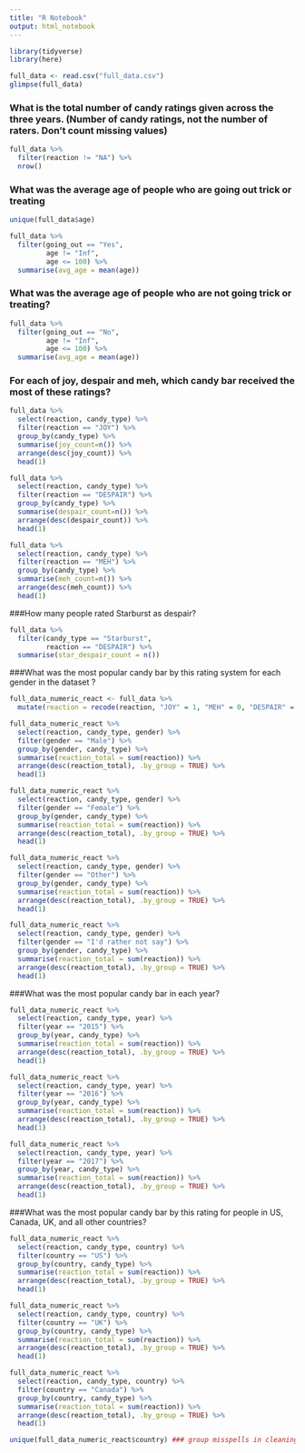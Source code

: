 ```yaml
---
title: "R Notebook"
output: html_notebook
---
```

```r
library(tidyverse)
library(here)
```

```r
full_data <- read.csv("full_data.csv")
glimpse(full_data)
```

### What is the total number of candy ratings given across the three years. (Number of candy ratings, not the number of raters. Don’t count missing values)

```r
full_data %>% 
  filter(reaction != "NA") %>% 
  nrow()
```

### What was the average age of people who are going out trick or treating

```r
unique(full_data$age)
```

```r
full_data %>% 
  filter(going_out == "Yes", 
         age != "Inf",
         age <= 100) %>% 
  summarise(avg_age = mean(age))
```
###  What was the average age of people who are not going trick or treating?
```r
full_data %>% 
  filter(going_out == "No", 
         age != "Inf",
         age <= 100) %>% 
  summarise(avg_age = mean(age))
```
### For each of joy, despair and meh, which candy bar received the most of these ratings?

```r
full_data %>% 
  select(reaction, candy_type) %>% 
  filter(reaction == "JOY") %>% 
  group_by(candy_type) %>% 
  summarise(joy_count=n()) %>% 
  arrange(desc(joy_count)) %>% 
  head(1)

full_data %>% 
  select(reaction, candy_type) %>% 
  filter(reaction == "DESPAIR") %>% 
  group_by(candy_type) %>% 
  summarise(despair_count=n()) %>% 
  arrange(desc(despair_count)) %>% 
  head(1)

full_data %>% 
  select(reaction, candy_type) %>% 
  filter(reaction == "MEH") %>% 
  group_by(candy_type) %>% 
  summarise(meh_count=n()) %>% 
  arrange(desc(meh_count)) %>% 
  head(1)
```
###How many people rated Starburst as despair?
```r
full_data %>% 
  filter(candy_type == "Starburst", 
         reaction == "DESPAIR") %>% 
  summarise(star_despair_count = n())
```
###What was the most popular candy bar by this rating system for each gender in the dataset ?
```r
full_data_numeric_react <- full_data %>% 
  mutate(reaction = recode(reaction, "JOY" = 1, "MEH" = 0, "DESPAIR" = -1))
```


```r
full_data_numeric_react %>% 
  select(reaction, candy_type, gender) %>% 
  filter(gender == "Male") %>% 
  group_by(gender, candy_type) %>% 
  summarise(reaction_total = sum(reaction)) %>% 
  arrange(desc(reaction_total), .by_group = TRUE) %>% 
  head(1)

full_data_numeric_react %>% 
  select(reaction, candy_type, gender) %>% 
  filter(gender == "Female") %>% 
  group_by(gender, candy_type) %>% 
  summarise(reaction_total = sum(reaction)) %>% 
  arrange(desc(reaction_total), .by_group = TRUE) %>% 
  head(1)

full_data_numeric_react %>% 
  select(reaction, candy_type, gender) %>% 
  filter(gender == "Other") %>% 
  group_by(gender, candy_type) %>% 
  summarise(reaction_total = sum(reaction)) %>% 
  arrange(desc(reaction_total), .by_group = TRUE) %>% 
  head(1)

full_data_numeric_react %>% 
  select(reaction, candy_type, gender) %>% 
  filter(gender == "I'd rather not say") %>% 
  group_by(gender, candy_type) %>% 
  summarise(reaction_total = sum(reaction)) %>% 
  arrange(desc(reaction_total), .by_group = TRUE) %>% 
  head(1)
```

###What was the most popular candy bar in each year?
```r
full_data_numeric_react %>% 
  select(reaction, candy_type, year) %>% 
  filter(year == "2015") %>% 
  group_by(year, candy_type) %>% 
  summarise(reaction_total = sum(reaction)) %>% 
  arrange(desc(reaction_total), .by_group = TRUE) %>% 
  head(1)

full_data_numeric_react %>% 
  select(reaction, candy_type, year) %>% 
  filter(year == "2016") %>% 
  group_by(year, candy_type) %>% 
  summarise(reaction_total = sum(reaction)) %>% 
  arrange(desc(reaction_total), .by_group = TRUE) %>% 
  head(1)

full_data_numeric_react %>% 
  select(reaction, candy_type, year) %>% 
  filter(year == "2017") %>% 
  group_by(year, candy_type) %>% 
  summarise(reaction_total = sum(reaction)) %>% 
  arrange(desc(reaction_total), .by_group = TRUE) %>% 
  head(1)
```
###What was the most popular candy bar by this rating for people in US, Canada, UK, and all other countries?

```r
full_data_numeric_react %>% 
  select(reaction, candy_type, country) %>% 
  filter(country == "US") %>% 
  group_by(country, candy_type) %>% 
  summarise(reaction_total = sum(reaction)) %>% 
  arrange(desc(reaction_total), .by_group = TRUE) %>% 
  head(1)

full_data_numeric_react %>% 
  select(reaction, candy_type, country) %>% 
  filter(country == "UK") %>% 
  group_by(country, candy_type) %>% 
  summarise(reaction_total = sum(reaction)) %>% 
  arrange(desc(reaction_total), .by_group = TRUE) %>% 
  head(1)

full_data_numeric_react %>% 
  select(reaction, candy_type, country) %>% 
  filter(country == "Canada") %>% 
  group_by(country, candy_type) %>% 
  summarise(reaction_total = sum(reaction)) %>% 
  arrange(desc(reaction_total), .by_group = TRUE) %>% 
  head(1)
```

```r
unique(full_data_numeric_react$country) ### group misspells in cleaning script
```


